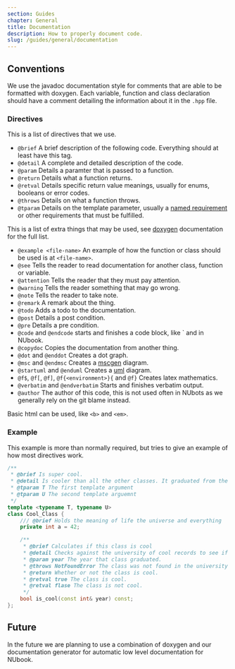 ```yaml
---
section: Guides
chapter: General
title: Documentation
description: How to properly document code.
slug: /guides/general/documentation
---
```


## Conventions

We use the javadoc documentation style for comments that are able to be formatted with doxygen. Each variable, function and class declaration should have a comment detailing the information about it in the `.hpp` file.

### Directives

This is a list of directives that we use.

- `@brief` A brief description of the following code. Everything should at least have this tag.
- `@detail` A complete and detailed description of the code.
- `@param` Details a paramter that is passed to a function.
- `@return` Details what a function returns.
- `@retval` Details specific return value meanings, usually for enums, booleans or error codes.
- `@throws` Details on what a function throws.
- `@tparam` Details on the template parameter, usually a [named requirement](https://en.cppreference.com/w/cpp/named_req) or other requirements that must be fulfilled.

This is a list of extra things that may be used, see [doxygen](https://www.doxygen.nl/manual/commands.html#cmd_intro) documentation for the full list.

- `@example <file-name>` An example of how the function or class should be used is at `<file-name>`.
- `@see` Tells the reader to read documentation for another class, function or variable.
- `@attention` Tells the reader that they must pay attention.
- `@warning` Tells the reader something that may go wrong.
- `@note` Tells the reader to take note.
- `@remark` A remark about the thing.
- `@todo` Adds a todo to the documentation.
- `@post` Details a post condition.
- `@pre` Details a pre condition.
- `@code` and `@endcode` starts and finishes a code block, like \` and in NUbook.
- `@copydoc` Copies the documentation from another thing.
- `@dot` and `@enddot` Creates a dot graph.
- `@msc` and `@endmsc` Creates a [mscgen](https://www.mcternan.me.uk/mscgen/) diagram.
- `@startuml` and `@enduml` Creates a [uml](https://plantuml.com/) diagram.
- `@f$`, `@f[`, `@f]`, `@f{<environment>}{` and `@f}` Creates latex mathematics.
- `@verbatim` and `@endverbatim` Starts and finishes verbatim output.
- `@author` The author of this code, this is not used often in NUbots as we generally rely on the git blame instead.

Basic html can be used, like `<b>` and `<em>`.

### Example

This example is more than normally required, but tries to give an example of how most directives work.

```c++
/**
 * @brief Is super cool.
 * @detail Is cooler than all the other classes. It graduated from the university of cool.
 * @tparam T The first template argument
 * @tparam U The second template arguemnt
 */
template <typename T, typename U>
class Cool_Class {
    /// @brief Holds the meaning of life the universe and everything
    private int a = 42;

    /**
     * @brief Calculates if this class is cool
     * @detail Checks against the university of cool records to see if this class graduated.
     * @param year The year that class graduated.
     * @throws NotFoundError The class was not found in the university of cool records.
     * @return Whether or not the class is cool.
     * @retval true The class is cool.
     * @retval flase The class is not cool.
     */
    bool is_cool(const int& year) const;
};
```

## Future
In the future we are planning to use a combination of doxygen and our documentation generator for automatic low level documentation for NUbook.
